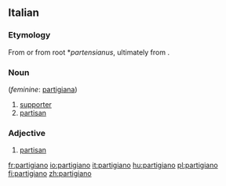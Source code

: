 ==Italian==

===Etymology===
From {{term|parte|lang=it}} or from {{etyl|la|it}} root *''partensianus'', ultimately from {{term|pars|lang=la}}.

===Noun===
{{it-noun|m|partigiani}} (''feminine'': [[partigiana]])

# [[supporter]]
# [[partisan]]

===Adjective===
{{it-adj|partigian}}

# [[partisan]]

[[fr:partigiano]]
[[io:partigiano]]
[[it:partigiano]]
[[hu:partigiano]]
[[pl:partigiano]]
[[fi:partigiano]]
[[zh:partigiano]]